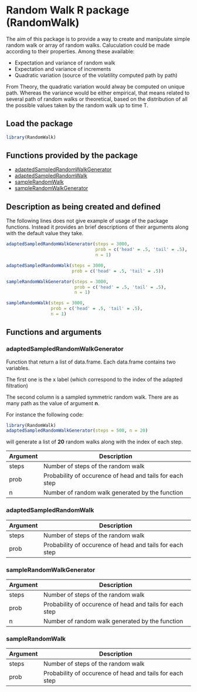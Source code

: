 # Random Walk R package (RandomWalk)

The aim of this package is to provide a way to create and manipulate simple random walk  or array of random walks. 
Caluculation could be made according to their properties. Among these available:

* Expectation and variance of random walk
* Expectation and variance of increments
* Quadratic variation (source of the volatility computed path by path)

From Theory, the quadratic variation would alway be computed on unique path. Whereas
the variance would be either empirical, that means related to several
path of random walks or theoretical, based on the distribution of all the possible
values taken by the random walk up to time T.

## Load the package

```r
library(RandomWalk)
```


## Functions provided by the package

* [adaptedSampledRandomWalkGenerator](#adaptedsampledrandomwalkgenerator)
* [adaptedSampledRandomWalk](#adaptedsampledrandomwalk)
* [sampleRandomWalk](#samplerandomwalk)
* [sampleRandomWalkGenerator](#samplerandomwalkgenerator)

## Description as being created and defined

The following lines does not give example of usage of the package functions.
Instead it provides an brief descriptions of their arguments
along with the default value they take.

```r
adaptedSampledRandomWalkGenerator(steps = 3000,
                                  prob = c('head' = .5, 'tail' = .5),
                                  n = 1)

adaptedSampledRandomWalk(steps = 3000,
                         prob = c('head' = .5, 'tail' = .5))

sampleRandomWalkGenerator(steps = 3000,
                          prob = c('head' = .5, 'tail' = .5),
                          n = 1)

sampleRandomWalk(steps = 3000,
                 prob = c('head' = .5, 'tail' = .5),
                 n = 1)
```
  

## Functions and arguments

 
### adaptedSampledRandomWalkGenerator

Function that return a list of data.frame. Each data.frame contains two variables. 

The first one is the x label (which correspond to the index of the adapted 
filtration)

The second column is a sampled symmetric random walk.
There are as many path as the value of argument **n**. 

For instance the following code: 

```r
library(RandomWalk)
adaptedSampledRandomWalkGenerator(steps = 500, n = 20)
```

will generate a list of **20** random walks along with the index of each step.

| Argument | Description |
|---|---|
| steps | Number of steps of the random walk |
| prob | Probability of occurence of head and tails for each step |
| n | Number of random walk generated by the function |

### adaptedSampledRandomWalk

| Argument | Description |
|---|---|
| steps | Number of steps of the random walk |
| prob | Probability of occurence of head and tails for each step |

### sampleRandomWalkGenerator

| Argument | Description |
|---|---|
| steps | Number of steps of the random walk |
| prob | Probability of occurence of head and tails for each step |
| n | Number of random walk generated by the function |

### sampleRandomWalk

| Argument | Description |
|---|---|
| steps | Number of steps of the random walk |
| prob | Probability of occurence of head and tails for each step |

